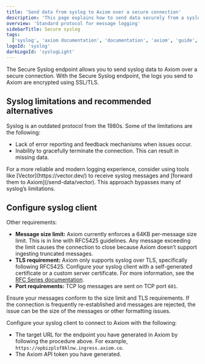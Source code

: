 ```yaml
---
title: 'Send data from syslog to Axiom over a secure connection'
description: 'This page explains how to send data securely from a syslog logging system to Axiom.'
overview: 'Standard protocol for message logging'
sidebarTitle: Secure syslog
tags:
  ['syslog', 'axiom documentation', 'documentation', 'axiom', 'guide', 'syslog logs', 'tcp', 'udp', 'docker']
logoId: 'syslog'
darkLogoId: 'syslogLight'
---
```



The Secure Syslog endpoint allows you to send syslog data to Axiom over a secure connection. With the Secure Syslog endpoint, the logs you send to Axiom are encrypted using SSL/TLS.

## Syslog limitations and recommended alternatives

Syslog is an outdated protocol from the 1980s. Some of the limitations are the following:

- Lack of error reporting and feedback mechanisms when issues occur.
- Inability to gracefully terminate the connection. This can result in missing data.

<Note>
For a more reliable and modern logging experience, consider using tools like [Vector](https://vector.dev/) to receive syslog messages and [forward them to Axiom](/send-data/vector). This approach bypasses many of syslog’s limitations.
</Note>

<Prerequisites />

<SetUpEndpoint endpointName="Secure Syslog" />

## Configure syslog client

Other requirements:

- **Message size limit:** Axiom currently enforces a 64KB per-message size limit. This is in line with RFC5425 guidelines. Any message exceeding the limit causes the connection to close because Axiom doesn’t support ingesting truncated messages.
- **TLS requirement:** Axiom only supports syslog over TLS, specifically following RFC5425. Configure your syslog client with a self-generated certificate or a custom server certificate. For more information, see the [RFC Series documentation](https://www.rfc-editor.org/rfc/rfc5425).
- **Port requirements:** TCP log messages are sent on TCP port `601`.

Ensure your messages conform to the size limit and TLS requirements. If the connection is frequently re-established and messages are rejected, the issue can be the size of the messages or other formatting issues.

Configure your syslog client to connect to Axiom with the following:
- The target URL for the endpoint you have generated in Axiom by following the procedure above. For example, `https://opbizplsf8klnw.ingress.axiom.co`.
- The Axiom API token you have generated.